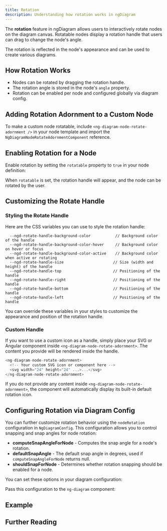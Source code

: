 ```yaml
---
title: Rotation
description: Understanding how rotation works in ngDiagram
---
```



The **rotation** feature in ngDiagram allows users to interactively rotate nodes on the diagram canvas.
Rotatable nodes display a rotation handle that users can drag to change the node's angle.

The rotation is reflected in the node's appearance and can be used to create various diagrams.

## How Rotation Works

- Nodes can be rotated by dragging the rotation handle.
- The rotation angle is stored in the node's `angle` property.
- Rotation can be enabled per node and configured globally via diagram config.

## Adding Rotation Adornment to a Custom Node

To make a custom node rotatable, include `<ng-diagram-node-rotate-adornment />` in your node template and import the `NgDiagramNodeRotateAdornmentComponent` reference.

<CodeSnippet relativePath="nodes/rotation/node.component.ts" />

## Enabling Rotation for a Node

Enable rotation by setting the `rotatable` property to `true` in your node definition:

<CodeSnippet relativePath="nodes/rotation/rotation-wrapper.component.ts" />

When `rotatable` is set, the rotation handle will appear, and the node can be rotated by the user.

## Customizing the Rotate Handle

### Styling the Rotate Handle

Here are the CSS variables you can use to style the rotation handle:

```
  --ngd-rotate-handle-background-color           // Background color of the handle
  --ngd-rotate-handle-background-color-hover     // Background color on hover or focus
  --ngd-rotate-handle-background-color-active    // Background color when active or rotating
  --ngd-rotate-handle-size                      // Size (width and height) of the handle
  --ngd-rotate-handle-top                       // Positioning of the handle
  --ngd-rotate-handle-right                     // Positioning of the handle
  --ngd-rotate-handle-bottom                    // Positioning of the handle
  --ngd-rotate-handle-left                      // Positioning of the handle
```

You can override these variables in your styles to customize the appearance and position of the rotation handle.

### Custom Handle

If you want to use a custom icon as a handle, simply place your SVG or Angular component inside `<ng-diagram-node-rotate-adornment>`.
The content you provide will be rendered inside the handle.

```typescript
<ng-diagram-node-rotate-adornment>
  <!-- Your custom SVG icon or component here -->
  <svg width="24" height="24" ...>...</svg>
</ng-diagram-node-rotate-adornment>
```

If you do not provide any content inside `<ng-diagram-node-rotate-adornment>`, the component will automatically display its built-in default rotation icon.

## Configuring Rotation via Diagram Config

You can further customize rotation behavior using the `nodeRotation` configuration in `NgDiagramConfig`.
This configuration allows you to control snapping and snap angles for node rotation:

- **computeSnapAngleForNode** - Computes the snap angle for a node's rotation.
- **defaultSnapAngle** - The default snap angle in degrees, used if `computeSnapAngleForNode` returns null.
- **shouldSnapForNode** - Determines whether rotation snapping should be enabled for a node.

You can set these options in your diagram configuration:

<CodeSnippet relativePath="nodes/rotation/rotation-wrapper.component.ts" />

Pass this configuration to the `ng-diagram` component:

<CodeSnippet relativePath="nodes/rotation/rotation-wrapper.component.ts" />

## Example

<Rotation />

## Further Reading

<LinkCard
  icon="list-format"
  title="Nodes"
  href="/docs/internals/nodes/nodes"
  description="Learn more about node features"
/>
<LinkCard
  icon="list-format"
  title="Custom Nodes"
  href="/docs/internals/nodes/custom-nodes"
  description="Create custom node templates"
/>
